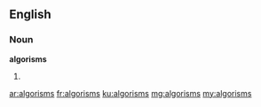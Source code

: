 ==English==

===Noun===
'''algorisms'''

# {{plural of|algorism}}

[[ar:algorisms]]
[[fr:algorisms]]
[[ku:algorisms]]
[[mg:algorisms]]
[[my:algorisms]]